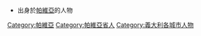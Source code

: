 * 出身於[[帕維亞|帕維亞]]的人物
{{Commonscat|People of Pavia}}

[[Category:帕維亞|Category:帕維亞]]
[[Category:帕維亞省人|Category:帕維亞省人]]
[[Category:義大利各城市人物|Category:義大利各城市人物]]